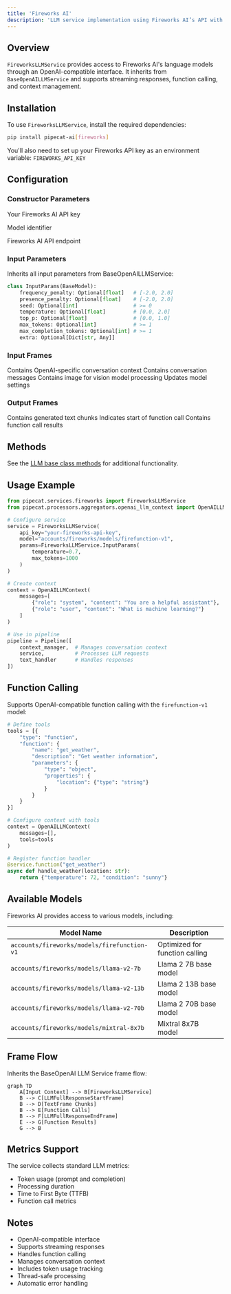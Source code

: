 ```yaml
---
title: 'Fireworks AI'
description: 'LLM service implementation using Fireworks AI’s API with OpenAI-compatible interface'
---
```


## Overview

`FireworksLLMService` provides access to Fireworks AI's language models through an OpenAI-compatible interface. It inherits from `BaseOpenAILLMService` and supports streaming responses, function calling, and context management.

## Installation

To use `FireworksLLMService`, install the required dependencies:

```bash
pip install pipecat-ai[fireworks]
```

You'll also need to set up your Fireworks API key as an environment variable: `FIREWORKS_API_KEY`

## Configuration

### Constructor Parameters

<ParamField path="api_key" type="str" required>
  Your Fireworks AI API key
</ParamField>

<ParamField
  path="model"
  type="str"
  default="accounts/fireworks/models/firefunction-v1">
  Model identifier
</ParamField>

<ParamField
  path="base_url"
  type="str"
  default="https://api.fireworks.ai/inference/v1">
  Fireworks AI API endpoint
</ParamField>

### Input Parameters

Inherits all input parameters from BaseOpenAILLMService:

```python
class InputParams(BaseModel):
    frequency_penalty: Optional[float]   # [-2.0, 2.0]
    presence_penalty: Optional[float]    # [-2.0, 2.0]
    seed: Optional[int]                  # >= 0
    temperature: Optional[float]         # [0.0, 2.0]
    top_p: Optional[float]               # [0.0, 1.0]
    max_tokens: Optional[int]            # >= 1
    max_completion_tokens: Optional[int] # >= 1
    extra: Optional[Dict[str, Any]]
```

### Input Frames

<ParamField path="OpenAILLMContextFrame" type="Frame">
  Contains OpenAI-specific conversation context
</ParamField>

<ParamField path="LLMMessagesFrame" type="Frame">
  Contains conversation messages
</ParamField>

<ParamField path="VisionImageRawFrame" type="Frame">
  Contains image for vision model processing
</ParamField>

<ParamField path="LLMUpdateSettingsFrame" type="Frame">
  Updates model settings
</ParamField>

### Output Frames

<ParamField path="TextFrame" type="Frame">
  Contains generated text chunks
</ParamField>

<ParamField path="FunctionCallInProgressFrame" type="Frame">
  Indicates start of function call
</ParamField>

<ParamField path="FunctionCallResultFrame" type="Frame">
  Contains function call results
</ParamField>

## Methods

See the [LLM base class methods](/api-reference/services/base-service-classes#methods-2) for additional functionality.

## Usage Example

```python
from pipecat.services.fireworks import FireworksLLMService
from pipecat.processors.aggregators.openai_llm_context import OpenAILLMContext

# Configure service
service = FireworksLLMService(
    api_key="your-fireworks-api-key",
    model="accounts/fireworks/models/firefunction-v1",
    params=FireworksLLMService.InputParams(
        temperature=0.7,
        max_tokens=1000
    )
)

# Create context
context = OpenAILLMContext(
    messages=[
        {"role": "system", "content": "You are a helpful assistant"},
        {"role": "user", "content": "What is machine learning?"}
    ]
)

# Use in pipeline
pipeline = Pipeline([
    context_manager,  # Manages conversation context
    service,          # Processes LLM requests
    text_handler      # Handles responses
])
```

## Function Calling

Supports OpenAI-compatible function calling with the `firefunction-v1` model:

```python
# Define tools
tools = [{
    "type": "function",
    "function": {
        "name": "get_weather",
        "description": "Get weather information",
        "parameters": {
            "type": "object",
            "properties": {
                "location": {"type": "string"}
            }
        }
    }
}]

# Configure context with tools
context = OpenAILLMContext(
    messages=[],
    tools=tools
)

# Register function handler
@service.function("get_weather")
async def handle_weather(location: str):
    return {"temperature": 72, "condition": "sunny"}
```

## Available Models

Fireworks AI provides access to various models, including:

| Model Name                                  | Description                    |
| ------------------------------------------- | ------------------------------ |
| `accounts/fireworks/models/firefunction-v1` | Optimized for function calling |
| `accounts/fireworks/models/llama-v2-7b`     | Llama 2 7B base model          |
| `accounts/fireworks/models/llama-v2-13b`    | Llama 2 13B base model         |
| `accounts/fireworks/models/llama-v2-70b`    | Llama 2 70B base model         |
| `accounts/fireworks/models/mixtral-8x7b`    | Mixtral 8x7B model             |

## Frame Flow

Inherits the BaseOpenAI LLM Service frame flow:

```mermaid
graph TD
    A[Input Context] --> B[FireworksLLMService]
    B --> C[LLMFullResponseStartFrame]
    B --> D[TextFrame Chunks]
    B --> E[Function Calls]
    B --> F[LLMFullResponseEndFrame]
    E --> G[Function Results]
    G --> B
```

## Metrics Support

The service collects standard LLM metrics:

- Token usage (prompt and completion)
- Processing duration
- Time to First Byte (TTFB)
- Function call metrics

## Notes

- OpenAI-compatible interface
- Supports streaming responses
- Handles function calling
- Manages conversation context
- Includes token usage tracking
- Thread-safe processing
- Automatic error handling
